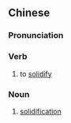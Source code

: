==Chinese==
{{zh-forms|s=立体化|type=21}}

===Pronunciation===
{{zh-pron
|m=lìtǐhuà
|c=lap6 tai2 faa3,laap6 tai2 faa3
|cat=v,n
}}

===Verb===
{{zh-verb}}

# to [[solidify]]

===Noun===
{{zh-noun}}

# [[solidification]]